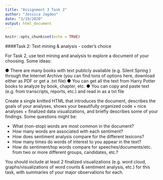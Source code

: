 ```yaml
---
title: "Assignment 3 Task 2"
author: "Jessica Jagdeo"
date: "3/19/2020"
output: html_document
---
```


```r
knitr::opts_chunk$set(echo = TRUE)
```

####Task 2: Text mining & analysis - coder’s choice

For Task 2, use text mining and analysis to explore a document of your choosing.
Some ideas:

● There are many books with text publicly available (e.g. Silent Spring ) through the Internet Archive
(you can find tons of options here, download either as PDF or get a .txt file)
● You can get all the text from Harry Potter books to analyze by book, chapter, etc.
● You can copy and paste text (e.g. from transcripts, reports, etc.) and read in as a txt file

Create a single knitted HTML that introduces the document, describes the goals of your analyses, shows your beautifully organized code + nice analyses + finalized data visualizations, and briefly describes some of your findings. Some questions might be:

- What (non-stop) words are most common in the document?
- How many words are associated with each sentiment?
- How does sentiment analysis compare for the different lexicons?
- How many times do words of interest to you appear in the text?
- How do sentiment/top words compare for speeches/documents/etc. from two or more different groups, candidates, etc.?

You should include at least 2 finalized visualizations (e.g. word cloud, graphs/visualizations of word counts & sentiment analysis, etc.) for this task, with summaries of your major observations for each.